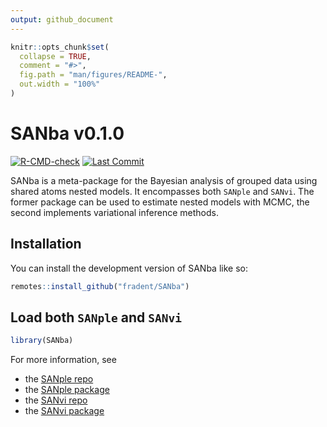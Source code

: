```yaml
---
output: github_document
---
```


<!-- README.md is generated from README.Rmd. Please edit that file -->

```r
knitr::opts_chunk$set(
  collapse = TRUE,
  comment = "#>",
  fig.path = "man/figures/README-",
  out.width = "100%"
)
```

# SANba v0.1.0

<!-- badges: start -->
[![R-CMD-check](https://github.com/fradenti/SANba/actions/workflows/R-CMD-check.yaml/badge.svg)](https://github.com/fradenti/SANba/actions/workflows/R-CMD-check.yaml)
[![Last Commit](https://img.shields.io/github/last-commit/fradenti/SANvi)](https://github.com/fradenti/SANvi)
<!-- badges: end -->

SANba is a meta-package for the Bayesian analysis of grouped data using shared atoms nested models. It encompasses both `SANple` and `SANvi`. The former package can be used to estimate nested models with MCMC, the second implements variational inference methods.

## Installation

You can install the development version of SANba like so:

```r
remotes::install_github("fradent/SANba")
```

## Load both `SANple` and `SANvi`

```r
library(SANba)
```

For more information, see 

* the [SANple repo](https://github.com/laura-dangelo/SANple)
* the [SANple package](https://cran.r-project.org/web/packages/SANple/index.html)  
* the [SANvi repo](https://github.com/fradenti/SANvi)  
* the [SANvi package](https://cran.r-project.org/web/packages/SANvi/index.html)
